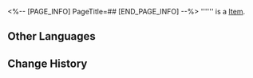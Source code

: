 <%-- [PAGE_INFO]
PageTitle=##
[END_PAGE_INFO] --%>
{{Item Infobox
|id          = 300201
|image       = Item .png
|type        = 
|invCategory = Valuables
|rarity      = 3
|effect      = 
|description = 
}}
'''''' is a [[Item]].

==Other Languages==
{{Other Languages
|en   = 
|zhs  = 
|zht  = 
|ja   = 
|ko   = 
|es   = 
|fr   = 
|ru   = 
|th   = 
|vi   = 
|de   = 
|id   = 
|pt   = 
}}

==Change History==
{{Change History|1.0}}